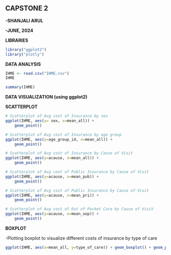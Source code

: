 ## **CAPSTONE 2**

**-SHANJALI ARUL**

**-JUNE, 2024**

**LIBRARIES**

```r
library("ggplot2")
library("plotly")
```

**DATA ANALYSIS**

```r

IHME <- read.csv("IHME.csv")
IHME 

summary(IHME)
```

**DATA VISUALIZATION (using ggplot2)**

**SCATTERPLOT**

```r

# Scatterplot of Avg cost of Insurance by sex
ggplot(IHME, aes(y= sex, x=mean_all)) +
    geom_point()

# Scatterplot of Avg cost of Insurance by age group
ggplot(IHME, aes(y=age_group_id, x=mean_all)) +
    geom_point()

# Scatterplot of Avg cost of Insurance by Cause of Visit 
ggplot(IHME, aes(y=acause, x=mean_all)) +
    geom_point()

# Scatterplot of Avg cost of Public Insurance by Cause of Visit 
ggplot(IHME, aes(y=acause, x=mean_pub)) +
    geom_point()

# Scatterplot of Avg cost of Public Insurance by Cause of Visit 
ggplot(IHME, aes(y=acause, x=mean_pri)) +
    geom_point()

# Scatterplot of Avg cost of Out of Pocket Care by Cause of Visit 
ggplot(IHME, aes(y=acause, x=mean_oop)) +
    geom_point()
```

**BOXPLOT**

-Plotting boxplot to visualize different costs of insurance by type of care

```r

ggplot(IHME, aes(x=mean_all, y=type_of_care)) + geom_boxplot() + geom_point()
```
